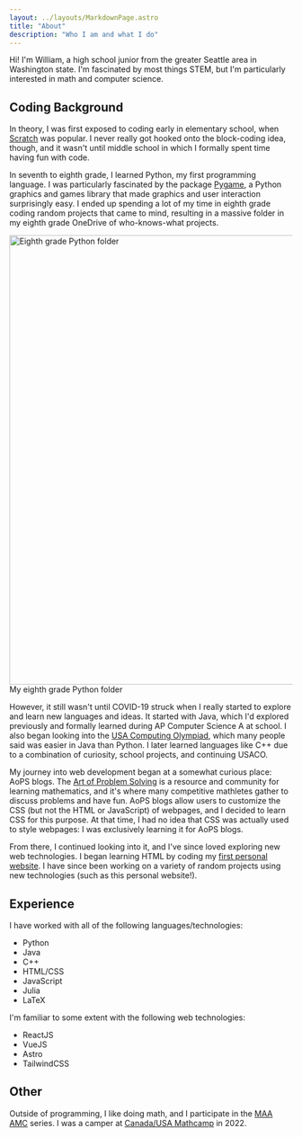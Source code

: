 ```yaml
---
layout: ../layouts/MarkdownPage.astro
title: "About"
description: "Who I am and what I do"
---
```


Hi! I'm William, a high school junior from the greater Seattle area in Washington state. I'm fascinated by most things STEM, but I'm particularly interested in math and computer science.

## Coding Background

In theory, I was first exposed to coding early in elementary school, when <a href="https://scratch.mit.edu/" target="_blank">Scratch</a> was popular. I never really got hooked onto the block-coding idea, though, and it wasn't until middle school in which I formally spent time having fun with code.

In seventh to eighth grade, I learned Python, my first programming language. I was particularly fascinated by the package <a href="https://www.pygame.org/" target="_blank">Pygame</a>, a Python graphics and games library that made graphics and user interaction surprisingly easy. I ended up spending a lot of my time in eighth grade coding random projects that came to mind, resulting in a massive folder in my eighth grade OneDrive of who-knows-what projects.

<div class="flex flex-col items-center">
  <img
    alt="Eighth grade Python folder"
    src="/about/eighth_grade_python.png"
    width="800"
    class="!mb-0"
  />
  <figcaption class="italic">My eighth grade Python folder</figcaption>
</div>

However, it still wasn't until COVID-19 struck when I really started to explore and learn new languages and ideas. It started with Java, which I'd explored previously and formally learned during AP Computer Science A at school. I also began looking into the <a href="http://usaco.org/" target="_blank">USA Computing Olympiad</a>, which many people said was easier in Java than Python. I later learned languages like C++ due to a combination of curiosity, school projects, and continuing USACO.

My journey into web development began at a somewhat curious place: AoPS blogs. The <a href="http://aops.com/" target="_blank">Art of Problem Solving</a> is a resource and community for learning mathematics, and it's where many competitive mathletes gather to discuss problems and have fun. AoPS blogs allow users to customize the CSS (but not the HTML or JavaScript) of webpages, and I decided to learn CSS for this purpose. At that time, I had no idea that CSS was actually used to style webpages: I was exclusively learning it for AoPS blogs.

From there, I continued looking into it, and I've since loved exploring new web technologies. I began learning HTML by coding my <a href="https://enigmatology.github.io" target="_blank">first personal website</a>. I have since been working on a variety of random projects using new technologies (such as this personal website!).

## Experience

I have worked with all of the following languages/technologies:

- Python
- Java
- C++
- HTML/CSS
- JavaScript
- Julia
- LaTeX

I'm familiar to some extent with the following web technologies:

- ReactJS
- VueJS
- Astro
- TailwindCSS

## Other

Outside of programming, I like doing math, and I participate in the <a href="https://www.maa.org/math-competitions" target="_blank">MAA AMC</a> series. I was a camper at <a href="https://www.mathcamp.org/" target="_blank">Canada/USA Mathcamp</a> in 2022.
